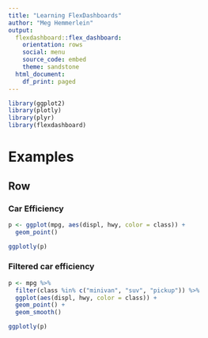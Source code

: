 ```yaml
---
title: "Learning FlexDashboards"
author: "Meg Hemmerlein"
output:
  flexdashboard::flex_dashboard:
    orientation: rows
    social: menu
    source_code: embed
    theme: sandstone
  html_document:
    df_print: paged
---
```


```r
library(ggplot2)
library(plotly)
library(plyr)
library(flexdashboard)
```

# Examples

## Row

### Car Efficiency

```r
p <- ggplot(mpg, aes(displ, hwy, color = class)) + 
  geom_point() 

ggplotly(p)
```

### Filtered car efficiency

```r
p <- mpg %>%
  filter(class %in% c("minivan", "suv", "pickup")) %>%
  ggplot(aes(displ, hwy, color = class)) + 
  geom_point() + 
  geom_smooth()

ggplotly(p)
```

